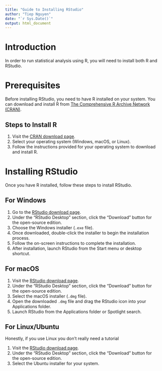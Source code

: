 ```yaml
---
title: "Guide to Installing RStudio"
author: "Tiep Nguyen"
date: "`r Sys.Date()`"
output: html_document
---
```


# Introduction
In order to run statistical analysis using R, you will need to install both R and RStudio.

# Prerequisites

Before installing RStudio, you need to have R installed on your system. You can download and install R from [The Comprehensive R Archive Network (CRAN)](https://cran.r-project.org/).

## Steps to Install R

1. Visit the [CRAN download page](https://cran.r-project.org/).
2. Select your operating system (Windows, macOS, or Linux).
3. Follow the instructions provided for your operating system to download and install R.

# Installing RStudio

Once you have R installed, follow these steps to install RStudio.

## For Windows

1. Go to the [RStudio download page](https://posit.co/download/rstudio-desktop/).
2. Under the "RStudio Desktop" section, click the "Download" button for the open-source edition.
3. Choose the Windows installer (`.exe` file).
4. Once downloaded, double-click the installer to begin the installation process.
5. Follow the on-screen instructions to complete the installation.
6. After installation, launch RStudio from the Start menu or desktop shortcut.

## For macOS

1. Visit the [RStudio download page](https://posit.co/download/rstudio-desktop/).
2. Under the "RStudio Desktop" section, click the "Download" button for the open-source edition.
3. Select the macOS installer (`.dmg` file).
4. Open the downloaded `.dmg` file and drag the RStudio icon into your Applications folder.
5. Launch RStudio from the Applications folder or Spotlight search.

## For Linux/Ubuntu
Honestly, if you use Linux you don't really need a tutorial

1. Visit the [RStudio download page](https://posit.co/download/rstudio-desktop/).
2. Under the "RStudio Desktop" section, click the "Download" button for the open-source edition.
3. Select the Ubuntu installer for your system.
